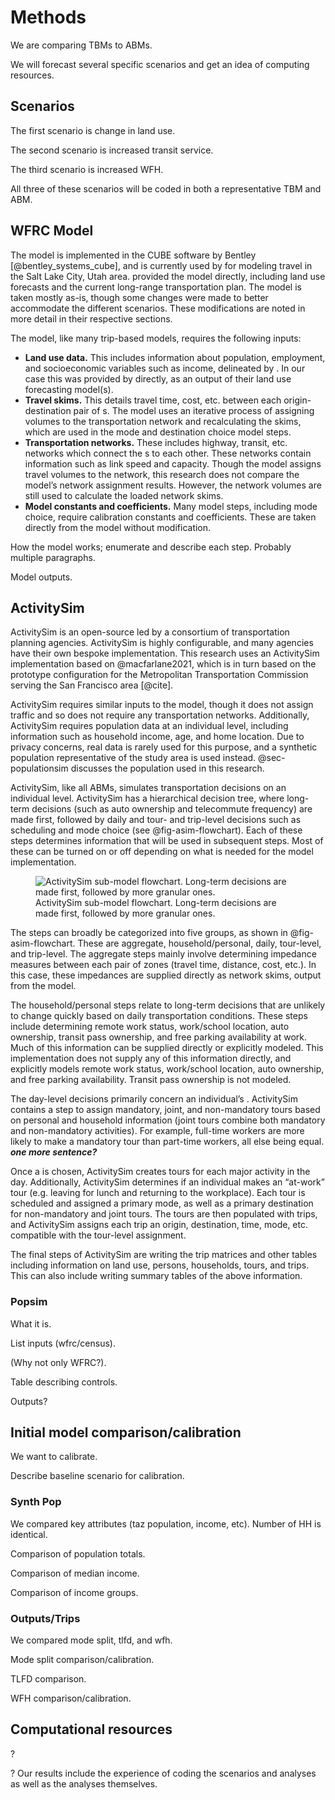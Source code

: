 # Methods

We are comparing TBMs to ABMs.

We will forecast several specific scenarios and get an idea of computing resources.

## Scenarios

The first scenario is change in land use.

The second scenario is increased transit service.

The third scenario is increased WFH.

All three of these scenarios will be coded in both a representative TBM and ABM.

## WFRC Model

The \acr{WFRC} model is implemented in the CUBE software by Bentley [@bentley_systems_cube], and is currently used by \acr{WFRC} for modeling travel in the Salt Lake City, Utah area.
\acr{WFRC} provided the model directly, including land use forecasts and the current long-range transportation plan.
The model is taken mostly as-is, though some changes were made to better accommodate the different scenarios.
These modifications are noted in more detail in their respective sections.

The \acr{WFRC} model, like many trip-based models, requires the following inputs:

-   **Land use data.** This includes information about population, employment, and socioeconomic variables such as income, delineated by \acr{TAZ}. In our case this was provided by \acr{WFRC} directly, as an output of their land use forecasting model(s).
-   **Travel skims.** This details travel time, cost, etc. between each origin-destination pair of \acr{TAZ}s. The \acr{WFRC} model uses an iterative process of assigning volumes to the transportation network and recalculating the skims, which are used in the mode and destination choice model steps.
-   **Transportation networks.** These includes highway, transit, etc. networks which connect the \acr{TAZ}s to each other. These networks contain information such as link speed and capacity. Though the \acr{WFRC} model assigns travel volumes to the network, this research does not compare the model's network assignment results. However, the network volumes are still used to calculate the loaded network skims.
-   **Model constants and coefficients.** Many model steps, including mode choice, require calibration constants and coefficients. These are taken directly from the \acr{WFRC} model without modification.

How the model works; enumerate and describe each step.
Probably multiple paragraphs.

Model outputs.

## ActivitySim

ActivitySim is an open-source \acr{ABM} led by a consortium of transportation planning agencies.
ActivitySim is highly configurable, and many agencies have their own bespoke implementation.
This research uses an ActivitySim implementation based on @macfarlane2021, which is in turn based on the prototype configuration for the Metropolitan Transportation Commission serving the San Francisco area [@cite].

ActivitySim requires similar inputs to the \acr{WFRC} model, though it does not assign traffic and so does not require any transportation networks.
Additionally, ActivitySim requires population data at an individual level, including information such as household income, age, and home location.
Due to privacy concerns, real data is rarely used for this purpose, and a synthetic population representative of the study area is used instead.
@sec-populationsim discusses the population used in this research.

ActivitySim, like all ABMs, simulates transportation decisions on an individual level.
ActivitySim has a hierarchical decision tree, where long-term decisions (such as auto ownership and telecommute frequency) are made first, followed by daily and tour- and trip-level decisions such as scheduling and mode choice (see @fig-asim-flowchart).
Each of these steps determines information that will be used in subsequent steps.
Most of these can be turned on or off depending on what is needed for the model implementation.

![ActivitySim sub-model flowchart. Long-term decisions are made first, followed by more granular ones.](images/abmexample.jpg){#fig-asim-flowchart fig-scap="ActivitySim sub-model flowchart."}

The steps can broadly be categorized into five groups, as shown in @fig-asim-flowchart.
These are aggregate, household/personal, daily, tour-level, and trip-level.
The aggregate steps mainly involve determining impedance measures between each pair of zones (travel time, distance, cost, etc.).
In this case, these impedances are supplied directly as network skims, output from the \acr{WFRC} model.

The household/personal steps relate to long-term decisions that are unlikely to change quickly based on daily transportation conditions.
These steps include determining remote work status, work/school location, auto ownership, transit pass ownership, and free parking availability at work.
Much of this information can be supplied directly or explicitly modeled.
This implementation does not supply any of this information directly, and explicitly models remote work status, work/school location, auto ownership, and free parking availability.
Transit pass ownership is not modeled.

The day-level decisions primarily concern an individual's \acr{DAP}.
ActivitySim contains a step to assign mandatory, joint, and non-mandatory tours based on personal and household information (joint tours combine both mandatory and non-mandatory activities).
For example, full-time workers are more likely to make a mandatory tour than part-time workers, all else being equal.
***one more sentence?***

Once a \acr{DAP} is chosen, ActivitySim creates tours for each major activity in the day.
Additionally, ActivitySim determines if an individual makes an "at-work" tour (e.g. leaving for lunch and returning to the workplace).
Each tour is scheduled and assigned a primary mode, as well as a primary destination for non-mandatory and joint tours.
The tours are then populated with trips, and ActivitySim assigns each trip an origin, destination, time, mode, etc. compatible with the tour-level assignment.

The final steps of ActivitySim are writing the trip matrices and other tables including information on land use, persons, households, tours, and trips.
This can also include writing summary tables of the above information.

### Popsim {#sec-populationsim}

What it is.

List inputs (wfrc/census).

(Why not only WFRC?).

Table describing controls.

Outputs?

## Initial model comparison/calibration

We want to calibrate.

Describe baseline scenario for calibration.

### Synth Pop

We compared key attributes (taz population, income, etc).
Number of HH is identical.

Comparison of population totals.

Comparison of median income.

Comparison of income groups.

### Outputs/Trips

We compared mode split, tlfd, and wfh.

Mode split comparison/calibration.

TLFD comparison.

WFH comparison/calibration.

## Computational resources

?

? Our results include the experience of coding the scenarios and analyses as well as the analyses themselves.

